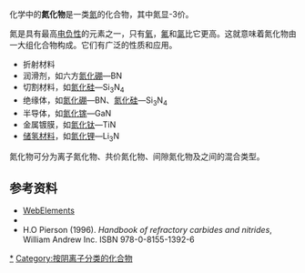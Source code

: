 化学中的'''氮化物'''是一类[[氮|氮]]的化合物，其中氮显-3价。

氮是具有最高[[电负性|电负性]]的元素之一，只有[[氧|氧]]，[[氟|氟]]和[[氯|氯]]比它更高。这就意味着氮化物由一大组化合物构成。它们有广泛的性质和应用。
*折射材料
*润滑剂，如六方[[氮化硼|氮化硼]]—BN
*切割材料，如[[氮化硅|氮化硅]]—Si<sub>3</sub>N<sub>4</sub>
*绝缘体，如[[氮化硼|氮化硼]]—BN、[[氮化硅|氮化硅]]—Si<sub>3</sub>N<sub>4</sub>
*半导体，如[[氮化鎵|氮化镓]]—GaN
*金属镀膜，如[[氮化钛|氮化钛]]—TiN
*[[储氢材料|储氢材料]]，如[[氮化锂|氮化锂]]—Li<sub>3</sub>N

氮化物可分为离子氮化物、共价氮化物、间隙氮化物及之间的混合类型。

== 参考资料 ==
<div class="references-small">
* [http://www.webelements.com/ WebElements] {{Wayback|url=http://www.webelements.com/ |date=20140104110225 }}
*{{Greenwood&Earnshaw}}
*H.O Pierson (1996). ''Handbook of refractory carbides and nitrides'', William Andrew Inc. ISBN 978-0-8155-1392-6
</div>

{{氮化物}}

{{Authority control}}
[[Category:氮化物|*]]
[[Category:按阴离子分类的化合物|Category:按阴离子分类的化合物]]
